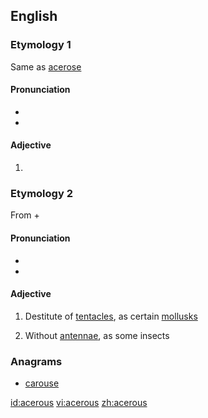 ==English==

===Etymology 1===
Same as [[acerose]]

====Pronunciation====
* {{IPA|/ˈæs.əɹ.əs/}}
* {{hyphenation|ac|er|ous}}

====Adjective====
{{en-adj|-}}

# {{alternative spelling of|[[acerose]]}}

===Etymology 2===
From {{etyl|grc|en}} {{term|ἀ-||not|tr=a-|lang=grc|sc=polytonic}} + {{term|κέρας||horn|tr=keras|lang=grc|sc=polytonic}}

====Pronunciation====
* {{IPA|/eɪˈsɪeɹ.əs/}}
* {{hyphenation|a|ce|rous}}

====Adjective====
{{en-adj|-}}

# {{zoology}} Destitute of [[tentacles]], as certain [[mollusks]]
# {{zoology}} Without [[antennae]], as some insects

===Anagrams===
* [[carouse#English|carouse]]


[[id:acerous]]
[[vi:acerous]]
[[zh:acerous]]